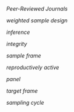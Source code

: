*Peer-Reviewed Journals*

*weighted sample design*

*inference*

*integrity*

*sample frame*

*reproductively active*

*panel*

*target frame*

*sampling cycle*

